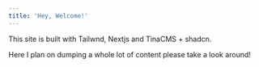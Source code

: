 ```yaml
---
title: 'Hey, Welcome!'
---
```


This site is built with Tailwnd, Nextjs and TinaCMS + shadcn.

Here I plan on dumping a whole lot of content please take a look around!
